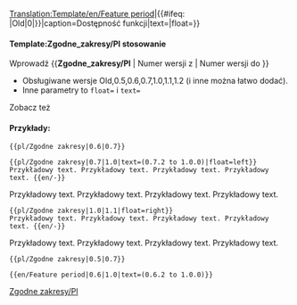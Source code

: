 <noinclude>[[Translation:Template/en/Feature period]]</noinclude><noinclude></noinclude><includeonly>{{en/VersionBox|{{#ifeq: {{{1|}}}|Old|0|{{{1|}}}}}|{{#ifeq: {{{2|}}}|Old|0|{{{2|}}}}}|caption=Dostępność funkcji|text={{{text|}}}|float={{{float|}}}}}</includeonly><noinclude>

====Template:Zgodne_zakresy/Pl stosowanie====
Wprowadź <nowiki>{{</nowiki>'''Zgodne_zakresy/Pl'''<nowiki> | Numer wersji z | Numer wersji do }}</nowiki>
*Obsługiwane wersje Old,0.5,0.6,0.7,1.0,1.1,1.2 (i inne można łatwo dodać).
*Inne parametry to <code>float=</code> i <code>text=</code>
Zobacz też {{en/S|pl/Zgodne Wersje}}

====Przykłady:====
<pre>{{pl/Zgodne zakresy|0.6|0.7}}</pre>
{{pl/Zgodne zakresy|0.6|0.7}}
<pre>{{pl/Zgodne zakresy|0.7|1.0|text=(0.7.2 to 1.0.0)|float=left}}
Przykładowy text. Przykładowy text. Przykładowy text. Przykładowy text. {{en/-}}</pre>
{{pl/Zgodne zakresy|0.7|1.0|text=(0.7.2 to 1.0.0)|float=left}}
Przykładowy text. Przykładowy text. Przykładowy text. Przykładowy text. {{en/-}}
<pre>{{pl/Zgodne zakresy|1.0|1.1|float=right}}
Przykładowy text. Przykładowy text. Przykładowy text. Przykładowy text. {{en/-}}</pre>
{{pl/Zgodne zakresy|1.0|1.1|float=right}}
Przykładowy text. Przykładowy text. Przykładowy text. Przykładowy text. {{en/-}}
<pre>{{pl/Zgodne zakresy|0.5|0.7}}</pre>
{{pl/Zgodne zakresy|0.5|0.7}}
<pre>{{en/Feature period|0.6|1.0|text=(0.6.2 to 1.0.0)}}</pre>
{{pl/Zgodne zakresy|0.6|1.0|text=(0.6.2 to 1.0.0)}}


<!--[[Category:Templates|Feature period]]-->[[Category:en/Templates|Zgodne zakresy/Pl]]
</noinclude>